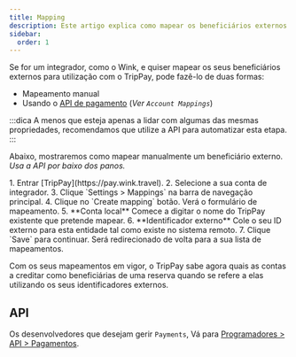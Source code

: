```yaml
---
title: Mapping
description: Este artigo explica como mapear os beneficiários externos com contas TripPay.
sidebar:
  order: 1
---
```


Se for um integrador, como o Wink, e quiser mapear os seus beneficiários externos para utilização com o TripPay, pode fazê-lo de duas formas:

* Mapeamento manual
* Usando o [API de pagamento](/developers/apis/#payment-api) (*Ver `Account Mappings`*)

:::dica
A menos que esteja apenas a lidar com algumas das mesmas propriedades, recomendamos que utilize a API para automatizar esta etapa.
:::

Abaixo, mostraremos como mapear manualmente um beneficiário externo. *Usa a API por baixo dos panos.*

<Steps>
  1. Entrar [TripPay](https://pay.wink.travel).
  2. Selecione a sua conta de integrador.
  3. Clique `Settings > Mappings` na barra de navegação principal.
  4. Clique no `Create mapping` botão. Verá o formulário de mapeamento.
  5. **Conta local** Comece a digitar o nome do TripPay existente que pretende mapear.
  6. **Identificador externo** Cole o seu ID externo para esta entidade tal como existe no sistema remoto.
  7. Clique `Save` para continuar. Será redirecionado de volta para a sua lista de mapeamentos.
</Steps>


Com os seus mapeamentos em vigor, o TripPay sabe agora quais as contas a creditar como beneficiárias de uma reserva quando se refere a elas utilizando os seus identificadores externos.

## API

Os desenvolvedores que desejam gerir `Payments`, Vá para [Programadores > API > Pagamentos](/developers/apis/#payment-api).

